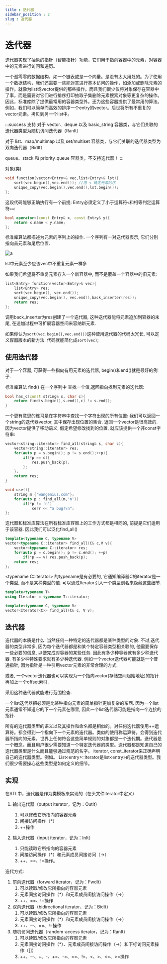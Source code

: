 ```yaml
---
title : 迭代器
sidebar_position : 2
slug : 迭代器
---
```

# 迭代器

迭代器实现了抽象的指针（智能指针）功能，它们用于指向容器中的元素，对容器中的元素进行访问和遍历。 

一个孤零零的数据结构，如一个链表或是一个向量。是没有太大用处的。为了使用一个数据结构，我们还需要一些能对其进行基本访问的操作，如添加或删除元素的操作。就像为list或vector提供的那些操作。而且我们很少仅将对象保存在容器中了事，而是需要对它们进行排序打印抽取子集删除元素搜索对象等更复杂的操作。因此，标准库除了提供最常用的容器类型外。还为这些容器提供了最常用的算法。例如，我们可以简单而高效的排序一个entry的vector。后世将所有不重复的vector元素。拷贝到另一个list中。

:::success 支持
对于 vector、deque 以及 basic_string 容器类，与它们关联的迭代器类型为随机访问迭代器（RanIt）

对于 list、map/multimap 以及 set/multiset 容器类，与它们关联的迭代器类型为双向迭代器（BidIt）

queue、stack 和 priority_queue 容器类，不支持迭代器！
:::


<Tag>对象(类)</Tag>

```cpp
void function(vector<Entry>& vec,list<Entry>& lst){
    sort(vec.begin(),vec.end()); //用 < 确定元素的序
    unique_copy(vec.begin(),vec.end(),lst.begin());
};
```
这段代码能够正确执行有一个前提: Entry必须定义了小于运算符`<`和相等判定运算符`==`:

```cpp
bool operator<(const Entry& x, const Entry& y){
    return x.name < y.name;
};
```

标准库算法都描述为元素的序列上的操作. 一个序列有一对迭代器表示, 它们分别指向首元素和尾后位置.


![a](/res/迭代器.png)

lst中元素至少应该vec中不重复元素一样多

如果我们希望将不重复元素存入一个新容器中, 而不是覆盖一个容器中的旧元素:

```cpp
list<Entry> function(vector<Entry>& vec){
    list<Entry> res;
    sort(vec.begin(), vec.end());
    unique_copy(vec.begin(), vec.end(),back_inserter(res));
    return res;
};
```
调用back_inserter为res创建了一个迭代器, 这种迭代器能将元素追加到容器的末尾, 在追加过程中可扩展容器空间来容纳新元素.

如果你认为`sort(vec.begin(),vec.end())`这种使用迭代器的代码太冗长, 可以定义容器版本的新方法. 代码就能简化成`sort(vec)`;


## 使用迭代器

对于一个容器, 可获得一些指向有用元素的迭代器, begin()和end()就是最好的例子. 

标准库算法 find() 在一个序列中 查找一个值,返回指向找到元素的迭代器:
```cpp
bool has_c(const string& s, char c){
    return find(s.begin(),s.end(),c) != s.end(); 
}
```
一个更有意思的练习是在字符串中查找一个字符出现的所有位置: 我们可以返回一个string的迭代器vector, 其中保存出现位置的集合. 返回一个vector是很高效的. 因为vector提供了移动语义, 假定希望修改找到的位置, 就应该提供一个非const字符串:

```cpp
vector<string::iterator> find_all(string& s, char c){
    vector<string::iterator> res;
    for(auto p = s.begin(); p != s.end();++p){
        if(*p == c){
            res.push_back(p);
        };
    };
    return res;
}
```

```cpp title="调用find_all()"
void use(){
    string m {"wangenius.com"};
    for(auto p : find_all(m,'n'))
        if(*p != 'n')
            cerr << "a bug!\n";
};
```
迭代器和标准库算法在所有标准库容器上的工作方式都是相同的, 前提是它们适用于该容器. 因此我们可以泛化find_all()

```cpp
template<typename C, typename V>
vector<typename C::iterator> find_all(C& c,V v){
    vector<typename C::iterator> res;
    for(auto p = c.begin(); p != c.end(); ++p)
        if(*p == v) res.push_back(p);
    return res;
};
```

\<typename C::iterator> 的typename是有必要的, 它通知编译器C的iterator是一个类型, 而不是某种类型的值. 可以通过Iterator引入一个类型别名来隐藏这些细节.

```cpp
template<typename T>
using Iterator = typename T::iterator;

template<typename C, typename V>
vector<Iterator<C>> find_all(C& c, V v);
```

## 迭代器

迭代器的本质是什么: 当然任何一种特定的迭代器都是某种类型的对象. 不过,迭代器的类型非常多, 因为每个迭代器都是和某个特定容器类型相关联的, 他需要保存一些必要的信息, 以便完成对容器的某些任务. 因此有多少种容器就有多少种迭代器. 有多少种特殊要求就有多少种迭代器. 例如一个vector迭代器可能就是一个普通指针, 因为指针是一种引用vector元素的非常合理的方式.

或者, 一个vector迭代器也可以实现为一个指向vector(存储空间起始地址)的指针再加上一个offset索引.

采用这种迭代器就能进行范围检查.

一个list迭代器把必须是比某种指向元素的简单指针更加复杂的东西. 因为一个list元素通常不知道它的下一个元素在哪里, 因此一个list迭代器可能是指向一个连接的指针.

所有的迭代器类型的语义以及其操作和命名都是相似的。对任何迭代器使用++运算符。都会得到一个指向下一个元素的迭代器。类似的使用称运算符。会得到迭代器所指向的元素。世界上任何符合这些简单规则的对象都是一个迭代期。迭代器是一个概念。而且用户很少需要知道一个特定迭代器的类型。迭代器都是知道自己的迭代器类型是什么而且能够通过规范的名字。 iterator, const_iterator来正确声明自己的迭代器类型。例如。 List\<entry>::Iterator是list\<entry>的迭代器类型。我们很少需要操心这些类型是如何定义的细节。


## 实现

在STL中，迭代器是作为类模板来实现的（在头文件iterator中定义）

1. 输出迭代器（output iterator，记为：OutIt）
     1. 可以修改它所指向的容器元素
     2. 间接访问操作（*）
     3. ++操作

2. 输入迭代器（input iterator，记为：InIt）
     1. 只能读取它所指向的容器元素
     2. 间接访问操作（*）和元素成员间接访问（->）
     3. ++、==、!=操作。

迭代方式:

1. 前向迭代器（forward iterator，记为：FwdIt）
     1. 可以读取/修改它所指向的容器元素
     2. 元素间接访问操作（*）和元素成员间接访问操作（->）
     3. ++、==、!=操作
2. 双向迭代器（bidirectional iterator，记为：BidIt）
     1. 可以读取/修改它所指向的容器元素
     2. 元素间接访问操作（*）和元素成员间接访问操作（->）
     3. ++、--、==、!=操作
3. 随机访问迭代器（random-access iterator，记为：RanIt）
     1. 可以读取/修改它所指向的容器元素
     2. 元素间接访问操作（*）、元素成员间接访问操作（->）和下标访问元素操作（\[\]）
     3. ++、--、+、-、+=、-=、==、!=、\<、>、\<=、>=操作